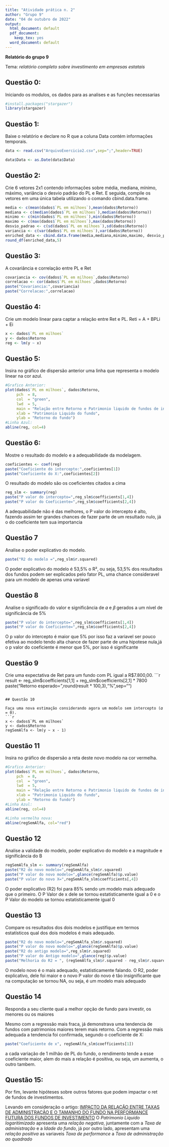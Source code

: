 ```yaml
---
title: "Atividade prática n. 2"
author: "Grupo 9"
date: "04 de outubro de 2022"
output:
  html_document: default
  pdf_document:
    keep_tex: yes
  word_document: default
---
```


**Relatório do grupo 9**

Tema: *relatório completo sobre investimento em empresas estatais*

## Questão 0:

Iniciando os modulos, os dados para as analises e as funções necessarias

```r
#install.packages("stargazer")
library(stargazer)
```

## Questão 1:

   Baixe o relatório e declare no R que a coluna Data contém informações temporais.

```r
data <- read.csv("ArquivoExercicio2.csv",sep=";",header=TRUE)

data$Data <- as.Date(data$Data)
```

## Questão 2:

  Crie 6 vetores 2x1 contendo informações sobre média, mediana, mínimo, máximo, variância o desvio padrão do PL e Ret. E seguida, compile os vetores em uma única tabela utilizando o comando cbind.data.frame.

```r
media <- c(mean(dados$`PL em milhoes`),mean(dados$Retorno))
mediana <- c(median(dados$`PL em milhoes`),median(dados$Retorno))
minimo <- c(min(dados$`PL em milhoes`),min(dados$Retorno))
maximo <- c(max(dados$`PL em milhoes`),max(dados$Retorno))
desvio_padrao <- c(sd(dados$`PL em milhoes`),sd(dados$Retorno))
variancia <- c(var(dados$`PL em milhoes`),var(dados$Retorno))
enriched_data <- cbind.data.frame(media,mediana,minimo,maximo, desvio_padrao,variancia)
round_df(enriched_data,5)
```

## Questão 3:

A covariância e correlação entre PL e Ret

```r
covariancia <- cov(dados$`PL em milhoes`,dados$Retorno)
correlacao <- cor(dados$`PL em milhoes`,dados$Retorno)
paste("Covariancia:",covariancia)
paste("Correlacao:",correlacao)
```

## Questão 4:

Crie um modelo linear para captar a relação entre Ret e PL. Reti = A + BPLi + Ei

```r
x <- dados$`PL em milhoes`
y <- dados$Retorno
reg <- lm(y ~ x)
```

## Questão 5:

Insira no gráfico de dispersão anterior uma linha que representa o modelo linear na cor azul.

```r
#Grafico Anterior:
plot(dados$`PL em milhoes`, dados$Retorno,
     pch  = 8,
     col  = "green",
     lwd  = 5,
     main = "Relação entre Retorno e Patrimonio liquido de fundos de investimento",
     xlab = "Patrimonio Liquido do fundo",
     ylab = "Retorno do fundo")
#Linha Azul:
abline(reg, col=4)
```

## Questão 6:

Mostre o resultado do modelo e a adequabilidade da modelagem.

```r

coeficientes <- coef(reg)
paste("Coeficiente do intercepto:",coeficientes[1])
paste("Coeficiente do X:",coeficientes[2])
```

O resultado do modelo são os coeficientes citados a cima

```r
reg_slm <- summary(reg)
paste("P valor do intercepto=",reg_slm$coefficients[1,4])
paste("P valor do Coeficiente=",reg_slm$coefficients[2,4])
```

A adequabilidade não é das melhores, o P valor do intercepto é alto, fazendo assim ter grandes chances de fazer parte de um resultado nulo, já o do coeficiente tem sua importancia

## Questão 7

Analise o poder explicativo do modelo.

```r
paste("R2 do modelo =",reg_slm$r.squared)
```
O poder explicativo do modelo é 53,5% o R², ou seja, 53,5% dos resultados dos fundos podem ser explicados pelo fator PL, uma chance consideravel para um modelo de apenas uma variavel

## Questão 8

Analise o significado do valor e significância de 𝛼 e 𝛽 gerados a um nível de
significância de 5%
```r

paste("P valor do intercepto=",reg_slm$coefficients[1,4])
paste("P valor do Coeficiente=",reg_slm$coefficients[2,4])
```
  O p valor do intercepto é maior que 5% por isso faz a variavel ser pouco efetiva ao modelo tendo alta chance de fazer parte de uma hipotese nula,já o p valor do coeficiente é menor que 5%, por isso é significante
  
## Questão 9

Crie uma expectativa de Ret para um fundo com PL igual a R$7.800,00.
```r
result <- reg_slm$coefficients[1,1] + reg_slm$coefficients[2,1] * 7800
paste("Retorno esperado= ",round(result * 100,3),"%",sep="")
```

## Questão 10

Faça uma nova estimação considerando agora um modelo sem intercepto (𝛼 = 0).
```r
x <- dados$`PL em milhoes`
y <- dados$Retorno
regSemAlfa <- lm(y ~ x - 1)
```

## Questão 11

Insira no gráfico de dispersão a reta deste novo modelo na cor vermelha.
```r
#Grafico Anterior:
plot(dados$`PL em milhoes`, dados$Retorno,
     pch  = 8,
     col  = "green",
     lwd  = 5,
     main = "Relação entre Retorno e Patrimonio liquido de fundos de investimento",
     xlab = "Patrimonio Liquido do fundo",
     ylab = "Retorno do fundo")
#Linha Azul:
abline(reg, col=4)

#Linha vermelha nova:
abline(regSemAlfa, col="red")
```

## Questão 12

Analise a validade do modelo, poder explicativo do modelo e a magnitude e significância do B

```r
regSemAlfa_slm <- summary(regSemAlfa)
paste("R2 do novo modelo=",regSemAlfa_slm$r.squared)
paste("P valor do novo modelo=",glance(regSemAlfa)$p.value)
paste("P valor do novo X=",regSemAlfa_slm$coefficients[,4])
```

O poder explicativo (R2) foi para 85% sendo um modelo mais adequado que o primeiro. O P Valor de x dele se tornou estatisticamente igual a 0 e o P Valor do modelo se tornou estatisticamente igual 0

## Questão 13

Compare os resultados dos dois modelos e justifique em termos estatísticos qual
dos dois modelos é mais adequado.

```r
paste("R2 do novo modelo=",regSemAlfa_slm$r.squared)
paste("P valor do novo modelo=",glance(regSemAlfa)$p.value)
paste("R2 do antigo modelo=",reg_slm$r.squared)
paste("P valor do Antigo modelo=",glance(reg)$p.value)
paste("Melhoria do R2 = ", (regSemAlfa_slm$r.squared - reg_slm$r.squared)/ reg_slm$r.squared *100, "%", sep="")
```
O modelo novo é o mais adequado, estatisticamente falando. O R2, poder explicativo, dele foi maior e o novo P valor do novo é tão insignificante que na computação se tornou NA, ou seja, é um modelo mais adequado

## Questão 14

Responda a seu cliente qual a melhor opção de fundo para investir, os menores ou
os maiores

Mesmo com a regressão mais fraca, já demonstrava uma tendencia de fundos com patrimonios maiores terem mais retorno. Com a regressão mais adequada a tendencia foi confirmada, segundo o coeficiente de X:
```r
paste("Coeficiente de x", regSemAlfa_slm$coefficients[1])
```
 a cada variação de 1 milhão de PL do fundo, o rendimento tende a esse coeficiente maior, alem do mais a relação é positiva, ou seja, um aumenta, o outro tambem.

## Questão 15:

Por fim, levante hipóteses sobre outros fatores que podem impactar o ret de fundos
de investimentos.

Levando em consideração o artigo: [IMPACTO DA RELAÇÃO ENTRE TAXAS DE ADMINISTRAÇÃO E O TAMANHO DO FUNDO NA PERFORMANCE FUTURA DOS FUNDOS DE INVESTIMENTO](<https://convibra.org/congresso/res/uploads/pdf/artigo23093_20201802.pdf>)
O *Patrimonio Liquido logaritimizado* apresenta uma *relação negativa*, juntamente com a *Taxa de administração* e a *Idade do fundo*, já por outro lado, apresentam uma *relação positiva* as variaveis *Taxa de performance* a *Taxa de administração ao quadrado*



